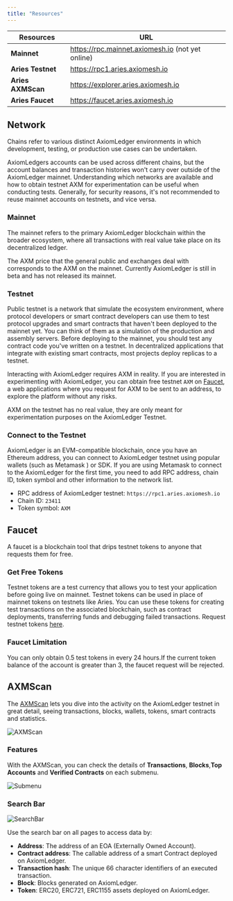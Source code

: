 ```yaml
---
title: "Resources"
---
```


| Resources | URL |
| -------- | ------------------------------------- |
| **Mainnet** | https://rpc.mainnet.axiomesh.io (not yet online)|
| **Aries Testnet** | https://rpc1.aries.axiomesh.io|
| **Aries AXMScan**| https://explorer.aries.axiomesh.io |
| **Aries Faucet**   | https://faucet.aries.axiomesh.io |


## Network
Chains refer to various distinct AxiomLedger environments in which development, testing, or production use cases can be undertaken.

AxiomLedgers accounts can be used across different chains, but the account balances and transaction histories won't carry over outside of the AxiomLedger mainnet. Understanding which networks are available and how to obtain testnet AXM for experimentation can be useful when conducting tests. Generally, for security reasons, it's not recommended to reuse mainnet accounts on testnets, and vice versa.

### Mainnet
The mainnet refers to the primary AxiomLedger blockchain within the broader ecosystem, where all transactions with real value take place on its decentralized ledger.

The AXM price that the general public and exchanges deal with corresponds to the AXM on the mainnet. Currently AxiomLedger is still in beta and has not released its mainnet.

### Testnet
Public testnet is a network that simulate the ecosystem environment, where protocol developers or smart contract developers can use them to test protocol upgrades and smart contracts that haven't been deployed to the mainnet yet. You can think of them as a simulation of the production and assembly servers.
Before deploying to the mainnet, you should test any contract code you've written on a testnet. In decentralized applications that integrate with existing smart contracts, most projects deploy replicas to a testnet.

Interacting with AxiomLedger requires AXM in reality. If you are interested in experimenting with AxiomLedger, you can obtain free testnet `AXM` on [Faucet](https://faucet.aries.axiomesh.io), a web applications where you request for AXM to be sent to an address, to explore the platform without any risks. 

AXM on the testnet has no real value, they are only meant for experimentation purposes on the AxiomLedger Testnet.

### Connect to the Testnet
AxiomLedger is an EVM-compatible blockchain, once you have an Ethereum address, you can connect to AxiomLedger testnet using popular wallets (such as Metamask ) or SDK. 
If you are using Metamask to connect to the AxiomLedger for the first time, you need to add RPC address, chain ID, token symbol and other information to the network list. 
- RPC address of AxiomLedger testnet: `https://rpc1.aries.axiomesh.io`
- Chain ID: `23411`
- Token symbol: `AXM`

## Faucet
A faucet is a blockchain tool that drips testnet tokens to anyone that requests them for free. 

### Get Free Tokens
Testnet tokens are a test currency that allows you to test your application before going live on mainnet. Testnet tokens can be used in place of mainnet tokens on testnets like Aries. You can use these tokens for creating test transactions on the associated blockchain, such as contract deployments, transferring funds and debugging failed transactions. Request testnet tokens [here](https://faucet.aries.axiomesh.io).

### Faucet Limitation
You can only obtain 0.5 test tokens in every 24 hours.If the current token balance of the account is greater than 3, the faucet request will be rejected.



## AXMScan
The [AXMScan](https://explorer.aries.axiomesh.io) lets you dive into the activity on the AxiomLedger testnet in great detail, seeing transactions, blocks, wallets, tokens, smart contracts and statistics. 

![AXMScan](/en/images/getting-started/AXMScan1.png)

### Features
With the AXMScan, you can check the details of **Transactions**, **Blocks**,**Top Accounts** and **Verified Contracts** on each submenu.

![Submenu](/en/images/getting-started/SubMenu1.png)

### Search Bar

![SearchBar](/en/images/getting-started/SearchBar1.png)

Use the search bar on all pages to access data by:
- **Address**: The address of an EOA (Externally Owned Account).
- **Contract address**: The callable address of a smart Contract deployed on AxiomLedger.
- **Transaction hash**: The unique 66 character identifiers of an executed transaction.
- **Block**: Blocks generated on AxiomLedger.
- **Token**: ERC20, ERC721, ERC1155 assets deployed on AxiomLedger.
